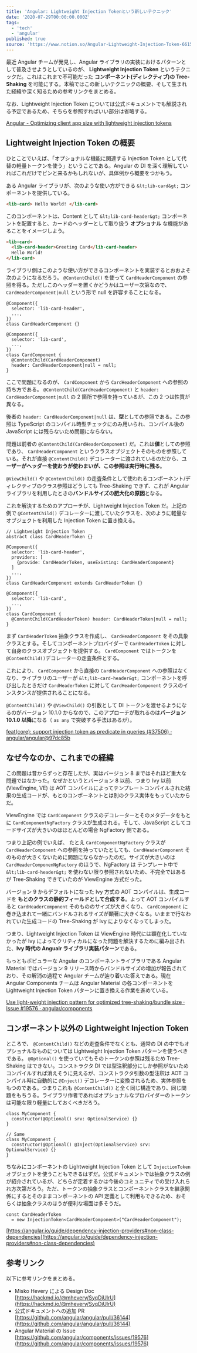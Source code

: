 ```yaml
---
title: 'Angular: Lightweight Injection Tokenという新しいテクニック'
date: '2020-07-29T00:00:00.000Z'
tags:
  - 'tech'
  - 'angular'
published: true
source: 'https://www.notion.so/Angular-Lightweight-Injection-Token-66159df0e34842f19a275319c346cdc3'
---
```



最近 Angular チームが発見し、Angular ライブラリの実装におけるパターンとして普及させようとしているのが、 **Lightweight Injection Token** というテクニックだ。これはこれまで不可能だった **コンポーネント(ディレクティブ)の Tree-Shaking** を可能にする。本稿ではこの新しいテクニックの概要、そして生まれた経緯や深く知るための参考リンクをまとめる。

なお、Lightweight Injection Token については公式ドキュメントでも解説される予定であるため、そちらを参照すればいい部分は省略する。

[Angular - Optimizing client app size with lightweight injection tokens](https://next.angular.io/guide/lightweight-injection-tokens)

## Lightweight Injection Token の概要

ひとことでいえば、「オプショナルな機能に関連する Injection Token として代替の軽量トークンを使う」ということである。Angular の DI を深く理解していればこれだけでピンと来るかもしれないが、具体例から概要をつかもう。

ある Angular ライブラリが、次のような使い方ができる `&lt;lib-card&gt;` コンポーネントを提供している。

```html
<lib-card> Hello World! </lib-card>
```

このコンポーネントは、Content として `&lt;lib-card-header&gt;` コンポーネントを配置すると、カードのヘッダーとして取り扱う **オプショナル** な機能があることをイメージしよう。

```html
<lib-card>
  <lib-card-header>Greeting Card</lib-card-header>
  Hello World!
</lib-card>
```

ライブラリ側はこのような使い方ができるコンポーネントを実装するとおおよそ次のようになるだろう。 `@ContentChild()` を使って `CardHeaderComponent` の参照を得る。ただしこのヘッダーを置くかどうかはユーザー次第なので、 `CardHeaderComponent|null` という形で null を許容することになる。

```plaintext
@Component({
  selector: 'lib-card-header',
  ...,
})
class CardHeaderComponent {}

@Component({
  selector: 'lib-card',
  ...,
})
class CardComponent {
  @ContentChild(CardHeaderComponent)
  header: CardHeaderComponent|null = null;
}
```

ここで問題になるのが、 `CardComponent` から `CardHeaderComponent` への参照の持ち方である。 `@ContentChild(CardHeaderComponent)` と `header: CardHeaderComponent|null` の 2 箇所で参照を持っているが、この 2 つは性質が異なる。

後者の `header: CardHeaderComponent|null` は、**型**としての参照である。この参照は TypeScript のコンパイル時型チェックにのみ用いられ、コンパイル後の JavaScript には残らないため問題にならない。

問題は前者の `@ContentChild(CardHeaderComponent)` だ。これは**値**としての参照であり、 `CardHeaderComponent` というクラスオブジェクトそのものを参照している。それが直接 `@ContentChild()` デコレーターに渡されているのだから、**ユーザーがヘッダーを使おうが使わまいが、この参照は実行時に残る**。

`@ViewChild()` や `@ContentChild()` の走査条件として使われるコンポーネント/ディレクティブのクラス参照はどうしても Tree-Shaking できず、これが Angular ライブラリを利用したときの**バンドルサイズの肥大化の原因**となる。

これを解決するためのアプローチが、Lightweight Injection Token だ。上記の例で `@ContentChild()` デコレーターに渡していたクラスを、次のように軽量なオブジェクトを利用した Injection Token に置き換える。

```plaintext
// Lightweight Injection Token
abstract class CardHeaderToken {}

@Component({
  selector: 'lib-card-header',
  providers: [
    {provide: CardHeaderToken, useExisting: CardHeaderComponent}
  ]
  ...,
})
class CardHeaderComponent extends CardHeaderToken {}

@Component({
  selector: 'lib-card',
  ...,
})
class CardComponent {
  @ContentChild(CardHeaderToken) header: CardHeaderToken|null = null;
}
```

まず `CardHeaderToken` 抽象クラスを作成し、 `CardHeaderComponent` をその具象クラスとする。そしてコンポーネントプロバイダーで `CardHeaderToken` に対して自身のクラスオブジェクトを提供する。 `CardComponent` ではトークンを `@ContentChild()`デコレーターの走査条件とする。

これにより、 `CardComponent` から直接の `CardHeaderComponent` への参照はなくなり、ライブラリのユーザーが `&lt;lib-card-header&gt;` コンポーネントを呼び出したときだけ `CardHeaderToken` に対して `CardHeaderComponent` クラスのインスタンスが提供されることになる。

`@ContentChild()` や `@ViewChild()` の引数として DI トークンを渡せるようになるのがバージョン 10.1.0 からなので、このアプローチが取れるのは**バージョン 10.1.0 以降**になる（ `as any` で突破する手法はあるが）。

[feat(core): support injection token as predicate in queries (#37506) · angular/angular@97dc85b](https://github.com/angular/angular/commit/97dc85ba5e4eb6cfa741908a04cfccb1459cec9b)

## なぜ今なのか、これまでの経緯

この問題は昔からずっと存在したが、実はバージョン 8 まではそれほど重大な問題ではなかった。なぜかというとバージョン 8 以前、つまり Ivy 以前 (ViewEngine, VE) は AOT コンパイルによってテンプレートコンパイルされた結果の生成コードが、もとのコンポーネントとは別のクラス実体をもっていたからだ。

ViewEngine では `CardComponent` クラスのデコレーターとそのメタデータをもとに `CardComponentNgFactory` クラスが生成される。そして、JavaScript としてコードサイズが大きいのはほとんどの場合 NgFactory 側である。

つまり上記の例でいえば、 たとえ `CardComponentNgFactory` クラスが `CardHeaderComponent` への参照を持っていたとしても、`CardHeaderComponent` そのものが大きくないために問題にならなかったのだ。サイズが大きいのは `CardHeaderComponenNgFactory` のほうで、NgFactory は テンプレート中で `&lt;lib-card-header&gt;` を使わない限り参照されないため、不完全ではあるが Tree-Shaking できていたのが ViewEngine 方式だった。

バージョン 9 からデフォルトになった Ivy 方式の AOT コンパイルは、生成コードを **もとのクラスの静的フィールドとして合成する**。よって AOT コンパイルすると `CardHeaderComponent` そのもののサイズが大きくなり、 `CardComponent` に巻き込まれて一緒にバンドルされるサイズが顕著に大きくなる。いままで行なわれていた生成コードの Tree-Shaking が Ivy によりなくなってしまった。

つまり、Lightweight Injection Token は ViewEngine 時代には顕在化していなかったが Ivy によってクリティカルになった問題を解決するために編み出された、**Ivy 時代の Angualr ライブラリ実装パターン**である。

もっともポピュラーな Angular のコンポーネントライブラリである Angular Material ではバージョン 9 リリース時からバンドルサイズの増加が報告されており、その解消の過程で Angular チームが辿り着いた答えである。現在 Angular Components チームは Angular Material の各コンポーネントを Lightweight Injection Token パターンに置き換える作業を進めている。

<LinkPreview src="https://github.com/angular/components/issues/19610" />

[Use light-weight injection pattern for optimized tree-shaking/bundle size · Issue #19576 · angular/components](https://github.com/angular/components/issues/19576)

## コンポーネント以外の Lightweight Injection Token

ところで、 `@ContentChild()` などの走査条件でなくとも、通常の DI の中でもオプショナルなものについては Lightweight Injection Token パターンを使うべきである。 `@Optional()` を使っていてもそのトークンの参照は残るため Tree-Shaking はできない。コンストラクタ DI では型注釈部分にしか参照がないためコンパイルすれば消えそうに見えるが、コンストラクタ引数の型注釈は AOT コンパイル時に自動的に `@Inject()` デコレーターに変換されるため、実体参照をもつのである。つまりこれも `@ContentChild()` と全く同じ構造であり、同じ問題をもちうる。ライブラリ作者であればオプショナルなプロバイダーのトークンは可能な限り軽量にしておくべきだろう。

```plaintext
class MyComponent {
  constructor(@Optional() srv: OptionalService) {}
}

// Same
class MyComponent {
  constructor(@Optional() @Inject(OptionalService) srv: OptionalService) {}
}
```

ちなみにコンポーネントの Lightweight Injection Token として `InjectionToken` オブジェクトを使うこともできるはずだ。公式ドキュメントでは抽象クラスの例が紹介されているが、どちらが定着するかは今後のコミュニティでの受け入れられ方次第だろう。ただ、トークンの抽象クラスとコンポーネントクラスを継承関係にするとそのままコンポーネントの API 定義として利用もできるため、おそらくは抽象クラスのほうが便利な場面は多そうだ。

```plaintext
const CardHeaderToken
  = new InjectionToken<CardHeaderComponent>("CardHeaderComponent");
```

[https://angular.io/guide/dependency-injection-providers#non-class-dependencies](https://angular.io/guide/dependency-injection-providers#non-class-dependencies)

## 参考リンク

以下に参考リンクをまとめる。

- Misko Hevery による Design Doc [https://hackmd.io/@mhevery/SyqDjUlrU](https://hackmd.io/@mhevery/SyqDjUlrU)
- 公式ドキュメントへの追加 PR [https://github.com/angular/angular/pull/36144](https://github.com/angular/angular/pull/36144)
- Angular Material の Issue [https://github.com/angular/components/issues/19576](https://github.com/angular/components/issues/19576)
